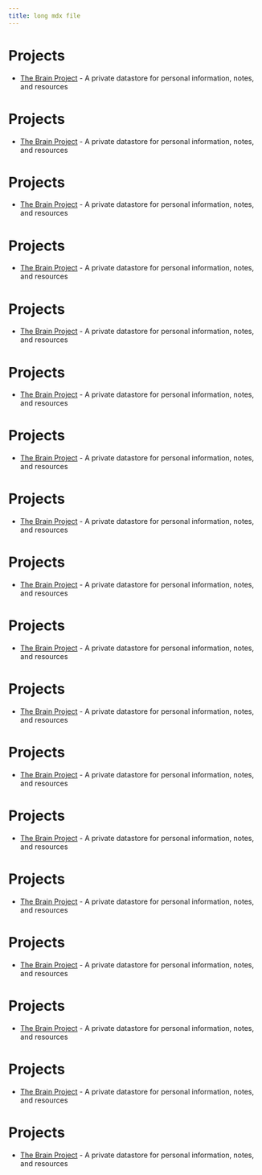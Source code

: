 ```yaml
---
title: long mdx file
---
```


# Projects

- [The Brain Project](./the-brain.mdx) - A private datastore for personal information, notes, and resources

# Projects

- [The Brain Project](./the-brain.mdx) - A private datastore for personal information, notes, and resources

# Projects

- [The Brain Project](./the-brain.mdx) - A private datastore for personal information, notes, and resources

# Projects

- [The Brain Project](./the-brain.mdx) - A private datastore for personal information, notes, and resources

# Projects

- [The Brain Project](./the-brain.mdx) - A private datastore for personal information, notes, and resources

# Projects

- [The Brain Project](./the-brain.mdx) - A private datastore for personal information, notes, and resources

# Projects

- [The Brain Project](./the-brain.mdx) - A private datastore for personal information, notes, and resources

# Projects

- [The Brain Project](./the-brain.mdx) - A private datastore for personal information, notes, and resources

# Projects

- [The Brain Project](./the-brain.mdx) - A private datastore for personal information, notes, and resources

# Projects

- [The Brain Project](./the-brain.mdx) - A private datastore for personal information, notes, and resources

# Projects

- [The Brain Project](./the-brain.mdx) - A private datastore for personal information, notes, and resources

# Projects

- [The Brain Project](./the-brain.mdx) - A private datastore for personal information, notes, and resources

# Projects

- [The Brain Project](./the-brain.mdx) - A private datastore for personal information, notes, and resources

# Projects

- [The Brain Project](./the-brain.mdx) - A private datastore for personal information, notes, and resources

# Projects

- [The Brain Project](./the-brain.mdx) - A private datastore for personal information, notes, and resources

# Projects

- [The Brain Project](./the-brain.mdx) - A private datastore for personal information, notes, and resources

# Projects

- [The Brain Project](./the-brain.mdx) - A private datastore for personal information, notes, and resources

# Projects

- [The Brain Project](./the-brain.mdx) - A private datastore for personal information, notes, and resources
